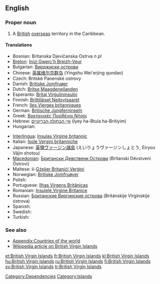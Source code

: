 ==English==
{{wikipedia}}

===Proper noun===
{{en-proper noun|sg=[[British]] [[Virgin Islands]]}}

# A [[British]] [[overseas]] territory in the Caribbean.

====Translations====
{{trans-top|a British overseas territory in the Caribbean}}
* Bosnian: Britanska Djevičanska Ostrva ''n pl''
* [[Breton]]: [[Inizi Gwerc'h Breizh-Veur]]
* Bulgarian: [[Вирджиски острови]]
* Chinese: [[英属维尔京群岛]] (Yingshu Wei'erjing qundao)
* Czech: Britské Panenské ostrovy  {{p}}
* Danish: [[Britiske Jomfruøer]]
* Dutch: [[Britse Maagdeneilanden]]
* Esperanto: [[Britaj Virgulininsuloj]]
* Finnish: [[Brittiläiset Neitsytsaaret]]
* French: [[Iles Vierges britanniques]]
* German: [[Britische Jungferninseln]]
* Greek: [[Βρετανικές Παρθένοι Νήσοι]]
* Hebrew: [[איי הבתולה הבריטיים]] (Iyey ha-Btula ha-Britiyim)
* Hungarian: {{t+|hu|Brit Virgin-szigetek}}
{{trans-mid}}
* [[Interlingua]]: [[Insulas Virgine britannic]]
* Italian: [[Isole Vergini britanniche]]
* Japanese: [[英領ヴァージン諸島]] (えいりょうヴァージンしょとう, Eiryou Vājin shotou)
* [[Macedonian]]: [[Британски Девствени Острови]] (Brítanski Dévstveni Óstrovi) {{p}}
* Maltese: il-[[Gżejjer Britaniċi Verġini]]
* Norwegian: [[Britiske Jomfruøyer]]
* Polish: {{t+|pl|Brytyjskie Wyspy Dziewicze|p}}
* Portuguese: [[Ilhas Virgens Britânicas]]
* Romanian: [[Insulele Virgine Britanice]]
* Russian: [[Бритaнскиe Виргинские острова]] (Brit&aacute;nskije Virg&iacute;nskije &oacute;strova)
* Spanish: {{t+|es|Islas Vírgenes Británicas}}
* Swedish: {{t+|sv|Brittiska Jungfruöarna}}
* Turkish: {{t|tr|Birleşik Krallık Virgin Adaları}}
{{trans-bottom}}

===See also===
* [[Appendix:Countries of the world]]
* [[w:British Virgin Islands|Wikipedia article on British Virgin Islands]]

[[Category:Dependencies]]
[[Category:Islands]]

[[et:British Virgin Islands]]
[[fr:British Virgin Islands]]
[[kl:British Virgin Islands]]
[[hu:British Virgin Islands]]
[[ru:British Virgin Islands]]
[[fi:British Virgin Islands]]
[[sv:British Virgin Islands]]
[[tr:British Virgin Islands]]